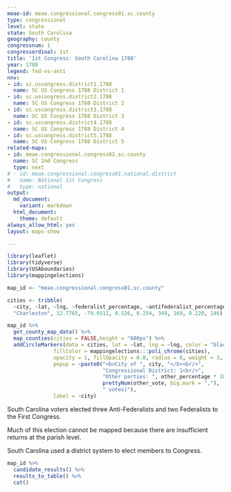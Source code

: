 ```yaml
---
meae-id: meae.congressional.congress01.sc.county
type: congressional
level: state
state: South Carolina
geography: county
congressnum: 1
congressordinal: 1st
title: '1st Congress: South Carolina 1788'
year: 1788
legend: fed-vs-anti
nnv:
- id: sc.uscongress.district1.1788
  name: SC US Congress 1788 District 1
- id: sc.uscongress.district2.1788
  name: SC US Congress 1788 District 2
- id: sc.uscongress.district3.1788
  name: SC US Congress 1788 District 3
- id: sc.uscongress.district4.1788
  name: SC US Congress 1788 District 4
- id: sc.uscongress.district5.1788
  name: SC US Congress 1788 District 5
related-maps:
- id: meae.congressional.congress02.sc.county
  name: SC 2nd Congress
  type: next
# - id: meae.congressional.congress01.national.district
#   name: National 1st Congress
#   type: national
output:
  md_document:
    variant: markdown
  html_document:
    theme: default
always_allow_html: yes
layout: maps-show

---
```


```r
library(leaflet)
library(tidyverse)
library(USAboundaries)
library(mappingelections)

map_id <- "meae.congressional.congress01.sc.county"

cities <- tribble(
  ~city, ~lat, ~lng, ~federalist_percentage, ~antifederalist_percentage, ~federalist_vote, ~antifederalist_vote, ~other_percentage, ~other_vote,
  "Charleston", 32.7765, -79.9311, 0.526, 0.254, 349, 169, 0.220, 146)

```

<div class="map">

```r
map_id %>%
  get_county_map_data() %>%
  map_counties(cities = FALSE,height = "600px") %>% 
  addCircleMarkers(data = cities, lat = ~lat, lng = ~lng, color = "black",
               fillColor = mappingelections:::poli_chrome(cities),
               opacity = 1, fillOpacity = 0.8, radius = 8, weight = 3,
               popup = ~paste0("<b>City of ", city, "</b><br/>",
                               "Congressional District: 1<br/>",
                               "Other parties: ", other_percentage * 100, "% (", 
                               prettyNum(other_vote, big.mark = ","), 
                               " votes)"),
               label = ~city) 
```

</div>

South Carolina voters elected three Anti-Federalists and two Federalists to the First Congress. 

Much of this election cannot be mapped because there are insufficient returns at the parish level.

South Carolina used a district system to elect members to Congress.

<div class="results-table">

```r
map_id %>%
  candidate_results() %>%
  results_to_table() %>%
  cat()
```

</div>

